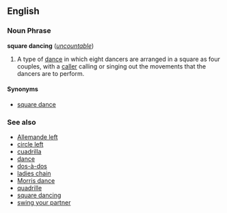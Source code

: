 ==English==
===Noun Phrase===
'''square dancing''' (''[[uncountable]]'')

# A type of [[dance]] in which eight dancers are arranged in a square as four couples, with a [[caller]] calling or singing out the movements that the dancers are to perform.

====Synonyms====
*[[square dance]]

===See also===
*[[Allemande left]]
*[[circle left]]
*[[cuadrilla]]
*[[dance]]
*[[dos-à-dos]]
*[[ladies chain]]
*[[Morris dance]]
*[[quadrille]]
*[[square dancing]]
*[[swing your partner]]